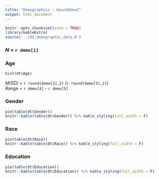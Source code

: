 ```yaml
---
title: "Demographics - boundSkew2"
output: html_document
---
```


```r
knitr::opts_chunk$set(echo = TRUE)
library(kableExtra)
source('../02_demographic_data.R')
```

### _N_ = `r demo[1]`

### Age
```r
hist(dt$Age)
```

_M(SD)_ = `r round(demo[2],2)` (`r round(demo[3],2)`)  
Range = `r demo[4]` - `r demo[5]`

### Gender
```r
pie(table(dt$Gender))
knitr::kable(table(dt$Gender)) %>% kable_styling(full_width = F)
```

### Race
```r
pie(table(dt$Race))
knitr::kable(table(dt$Race)) %>% kable_styling(full_width = F)
```

### Education
```r
pie(table(dt$Education))
knitr::kable(table(dt$Education)) %>% kable_styling(full_width = F)
```